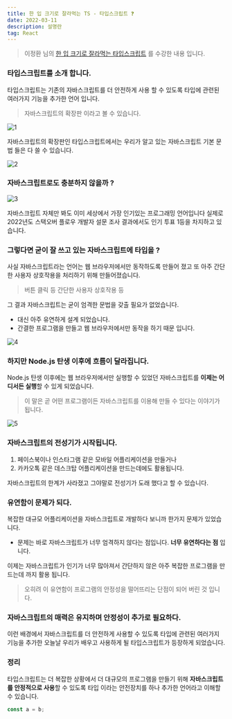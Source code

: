 ```yaml
---
title: 한 입 크기로 잘라먹는 TS - 타입스크립트 ❓
date: 2022-03-11
description: 설명란
tag: React
---
```


> 이정환 님의 [한 입 크기로 잘라먹는 타입스크립트](https://www.inflearn.com/course/%ED%95%9C%EC%9E%85-%ED%81%AC%EA%B8%B0-%ED%83%80%EC%9E%85%EC%8A%A4%ED%81%AC%EB%A6%BD%ED%8A%B8/) 를 수강한 내용 입니다.

### 타입스크립트를 소개 합니다.

타입스크립트는 기존의 자바스크립트를 더 안전하게 사용 할 수 있도록 타입에 관련된 여러가지 기능을 추가한 언어 입니다.

> 자바스크립트의 확장판 이라고 볼 수 있습니다.

![1](https://github.com/Choi-HyunHo/hyunho-gatsby-blog/assets/87301268/f71c2d9d-5810-406e-a3a9-6c23f77fac94)

자바스크립트의 확장판인 타입스크립트에서는 우리가 알고 있는 자바스크립트 기본 문법 들은 다 쓸 수 있습니다.

![2](https://github.com/Choi-HyunHo/hyunho-gatsby-blog/assets/87301268/082c1776-1804-40c7-96bc-6782b23e76cb)

### 자바스크립트로도 충분하지 않을까 ?

![3](https://github.com/Choi-HyunHo/hyunho-gatsby-blog/assets/87301268/24a01300-91af-4ef6-8690-189a64195e98)

자바스크립트 자체만 봐도 이미 세상에서 가장 인기있는 프로그래밍 언어입니다 실제로 2022년도 스택오버 플로우 개발자 설문 조사 결과에서도 인기 투표 1등을 차지하고 있습니다.

### 그렇다면 굳이 잘 쓰고 있는 자바스크립트에 타입을 ?

사실 자바스크립트라는 언어는 웹 브라우저에서만 동작하도록 만들어 졌고 또 아주 간단한 사용자 상호작용을 처리하기 위해 만들어졌습니다.

> 버튼 클릭 등 간단한 사용자 상호작용 등

그 결과 자바스크립트는 굳이 엄격한 문법을 갖출 필요가 없었습니다.

-   대신 아주 유연하게 설계 되었습니다.
-   간결한 프로그램을 만들고 웹 브라우저에서만 동작을 하기 때문 입니다.

![4](https://github.com/Choi-HyunHo/hyunho-gatsby-blog/assets/87301268/170b3ab9-cdc1-453a-a453-55d4439c3537)

### 하지만 Node.js 탄생 이후에 흐름이 달라집니다.

Node.js 탄생 이후에는 웹 브라우저에서만 실행할 수 있었던 자바스크립트를 **이제는 어디서든 실행**할 수 있게 되었습니다.

> 이 말은 곧 어떤 프로그램이든 자바스크립트를 이용해 만들 수 있다는 이야기가 됩니다.

![5](https://github.com/Choi-HyunHo/hyunho-gatsby-blog/assets/87301268/da87660e-f885-4e59-b76e-8cf87dd41854)

### 자바스크립트의 전성기가 시작됩니다.

1. 페이스북이나 인스타그램 같은 모바일 어플리케이션을 만들거나
2. 카카오톡 같은 데스크탑 어플리케이션을 만드는데에도 활용됩니다.

자바스크립트의 한계가 사라졌고 그야말로 전성기가 도래 했다고 할 수 있습니다.

### 유연함이 문제가 되다.

복잡한 대규모 어플리케이션을 자바스크립트로 개발하다 보니까 한가지 문제가 있었습니다.

-   문제는 바로 자바스크립트가 너무 엄격하지 않다는 점입니다. **너무 유연하다는 점** 입니다.

이제는 자바스크립트가 인기가 너무 많아져서 간단하지 않은 아주 복잡한 프로그램을 만드는데 까지 활용 됩니다.

> 오히려 이 유연함이 프로그램의 안정성을 떨어뜨리는 단점이 되어 버린 것 입니다.

### 자바스크립트의 매력은 유지하며 안정성이 추가로 필요하다.

이런 배경에서 자바스크립트를 더 안전하게 사용할 수 있도록 타입에 관련된 여러가지 기능을 추가한 오늘날 우리가 배우고 사용하게 될 타입스크립트가 등장하게 되었습니다.

### 정리

타입스크립트는 더 복잡한 상황에서 더 대규모의 프로그램을 만들기 위해 **자바스크립트를 안정적으로 사용**할 수 있도록 타입 이라는 안전장치를 하나 추가한 언어라고 이해할 수 있습니다.

```js
const a = b;
```
